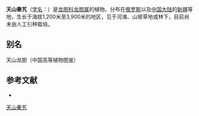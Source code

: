 {{Speciesbox
| name = 天山秦艽
| status = 
| status_system = 
| image =
| genus = Gentiana
| species = tianschanica
| authority = Rupr.
}}

'''天山秦艽'''（[[学名|学名]]：{{lang|la|''Gentiana tianschanica''}}）是[[龙胆科|龙胆科]][[龙胆属|龙胆属]]的植物。分布在[[俄罗斯|俄罗斯]]以及[[中国大陆|中国大陆]]的[[新疆|新疆]]等地，生长于海拔1,200米至3,900米的地区，见于河滩、山坡草地或林下，目前尚未由人工引种栽培。

== 别名 ==
天山龙胆（中国高等植物图鉴）

== 参考文献 ==
<div class="references-small">
* {{cite web| url =http://www.bioinfo.cn/db05/KmzwSpecies.php?action=view&id=8620| title =天山秦艽| work =《中国高等植物数据库全库》| publisher =中国科学院微生物研究所| author =昆明植物研究所| accessdate =2009-02-24| deadurl =yes| archiveurl =https://web.archive.org/web/20160305004516/http://www.bioinfo.cn/db05/KmzwSpecies.php?action=view&id=8620| archivedate =2016-03-05}}
</div>
{{Taxonbar|from=Q10939470}}

[[Category:龙胆属|天山秦艽]]


{{植物小作品}}